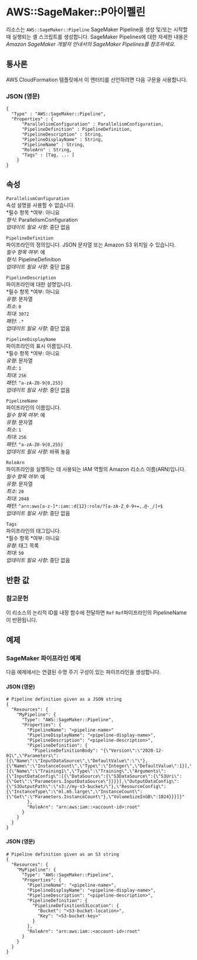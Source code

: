 # AWS::SageMaker::P아이펠린

리소스는 `AWS::SageMaker::Pipeline` SageMaker Pipeline을 생성 및/또는 시작할 때 실행되는 셸 스크립트를 생성합니다. SageMaker Pipelines에 대한 자세한 내용은 _Amazon SageMaker 개발자 안내서의 SageMaker Pipelines를 참조하세요_.

## 통사론

AWS CloudFormation 템플릿에서 이 엔터티를 선언하려면 다음 구문을 사용합니다.

### JSON (영문)

```
{
  "Type" : "AWS::SageMaker::Pipeline",
  "Properties" : {
      "ParallelismConfiguration" : ParallelismConfiguration,
      "PipelineDefinition" : PipelineDefinition,
      "PipelineDescription" : String,
      "PipelineDisplayName" : String,
      "PipelineName" : String,
      "RoleArn" : String,
      "Tags" : [Tag, ... ]
    }
}
```

## 속성

`ParallelismConfiguration`  
속성 설명을 사용할 수 없습니다.  
*필수 항목 *여부: 아니요  
_형식_: ParallelismConfiguration  
_업데이트 필요 사항_: 중단 없음

`PipelineDefinition`  
파이프라인의 정의입니다. JSON 문자열 또는 Amazon S3 위치일 수 있습니다.  
_필수 항목 여부_: 예  
_형식_: PipelineDefinition  
_업데이트 필요 사항_: 중단 없음

`PipelineDescription`  
파이프라인에 대한 설명입니다.  
*필수 항목 *여부: 아니요  
_유형_: 문자열  
_최소_: `0`  
_최대_: `3072`  
_패턴_: `.*`  
_업데이트 필요 사항_: 중단 없음

`PipelineDisplayName`  
파이프라인의 표시 이름입니다.  
*필수 항목 *여부: 아니요  
_유형_: 문자열  
_최소_: `1`  
_최대_: `256`  
_패턴_: `^a-zA-Z0-9{0,255}`  
_업데이트 필요 사항_: 중단 없음

`PipelineName`  
파이프라인의 이름입니다.  
_필수 항목 여부_: 예  
_유형_: 문자열  
_최소_: `1`  
_최대_: `256`  
_패턴_: `^a-zA-Z0-9{0,255}`  
_업데이트 필요 사항_: 바꿔 놓음

`RoleArn`  
파이프라인을 실행하는 데 사용되는 IAM 역할의 Amazon 리소스 이름(ARN)입니다.  
_필수 항목 여부_: 예  
_유형_: 문자열  
_최소_: `20`  
_최대_: `2048`  
_패턴_: `^arn:aws[a-z-]*:iam::d{12}:role/?[a-zA-Z_0-9+=,.@-_/]+$`  
_업데이트 필요 사항_: 중단 없음

`Tags`  
파이프라인의 태그입니다.  
*필수 항목 *여부: 아니요  
_유형_: 태그 목록  
_최대_: `50`  
_업데이트 필요 사항_: 중단 없음

## 반환 값

### 참고문헌

이 리소스의 논리적 ID를 내장 함수에 전달하면 `Ref` `Ref`파이프라인의 PipelineName이 반환됩니다.

## 예제

### SageMaker 파이프라인 예제

다음 예제에서는 연결된 수명 주기 구성이 있는 파이프라인을 생성합니다.

#### JSON (영문)

```
# Pipeline definition given as a JSON string
{
  "Resources": {
    "MyPipeline": {
      "Type": "AWS::SageMaker::Pipeline",
      "Properties": {
        "PipelineName": "<pipeline-name>"
        "PipelineDisplayName": "<pipeline-display-name>",
        "PipelineDescription": "<pipeline-description>",
        "PipelineDefinition": {
          "PipelineDefinitionBody": "{\"Version\":\"2020-12-01\",\"Parameters\":[{\"Name\":\"InputDataSource\",\"DefaultValue\":\"\"},{\"Name\":\"InstanceCount\",\"Type\":\"Integer\",\"DefaultValue\":1}],\"Steps\":[{\"Name\":\"Training1\",\"Type\":\"Training\",\"Arguments\":{\"InputDataConfig\":[{\"DataSource\":{\"S3DataSource\":{\"S3Uri\":{\"Get\":\"Parameters.InputDataSource\"}}}}],\"OutputDataConfig\":{\"S3OutputPath\":\"s3://my-s3-bucket/\"},\"ResourceConfig\":{\"InstanceType\":\"ml.m5.large\",\"InstanceCount\":{\"Get\":\"Parameters.InstanceCount\"},\"VolumeSizeInGB\":1024}}}]}"
        },
        "RoleArn": "arn:aws:iam::<account-id>:root"
      }
    }
  }
}
```

#### JSON (영문)

```
# Pipeline definition given as an S3 string
{
  "Resources": {
    "MyPipeline": {
      "Type": "AWS::SageMaker::Pipeline",
      "Properties": {
        "PipelineName": "<pipeline-name>",
        "PipelineDisplayName": "<pipeline-display-name>",
        "PipelineDescription": "<pipeline-description>",
        "PipelineDefinition": {
          "PipelineDefinitionS3Location": {
            "Bucket": "<S3-bucket-location>",
            "Key": "<S3-bucket-key>"
          }
        },
        "RoleArn": "arn:aws:iam::<account-id>:root"
      }
    }
  }
}
```

